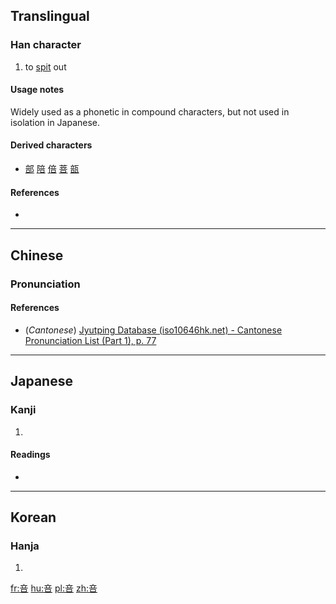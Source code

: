 {{also|否}}
==Translingual==

===Han character===
{{Han char|rn=30|rad=口|as=05|sn=8|four=|canj=卜廿口 (YTR)|ids=⿱[[立]][[口]]}}

# to [[spit]] out

====Usage notes====
Widely used as a phonetic in compound characters, but not used in isolation in Japanese.

====Derived characters====
* [[部]] [[陪]] [[倍]] [[菩]] [[瓿]]

====References====
* {{Han ref|kx=0184.100|dkj=03483|dj=0403.090|hdz=10608.070|uh=5485|ud=21637}}

----

==Chinese==
{{zh-forms}}

===Pronunciation===
{{zh-pron
|m=pòu
|c=tau3
|mc=y
|oc=y
|ma=
|cat=v
}}

====References====
*(''Cantonese'') [http://www.iso10646hk.net/jp/document/download.jsp Jyutping Database (iso10646hk.net) - Cantonese Pronunciation List (Part 1), p. 77]

----

==Japanese==

===Kanji===
{{ja-kanji|grade=uc|rs=口05}}

# {{defn|lang=ja|sort=口05}}

====Readings====
* {{ja-readings|on=[[とう]] (tō)|kun=[[つばをはいていなむ]] (tsubaohaiteinamu)}}

----

==Korean==

===Hanja===
{{ko-hanja|hangeul=부|eumhun=|rv=bu|mr=pu|y=pu}}

# {{defn|lang=ko|sort=口05}}

[[fr:咅]]
[[hu:咅]]
[[pl:咅]]
[[zh:咅]]